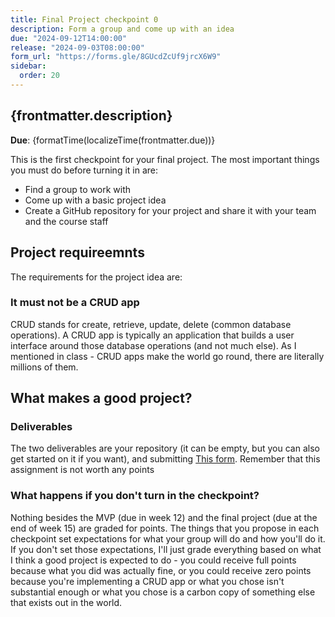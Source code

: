 ```yaml
---
title: Final Project checkpoint 0
description: Form a group and come up with an idea
due: "2024-09-12T14:00:00"
release: "2024-09-03T08:00:00"
form_url: "https://forms.gle/8GUcdZcUf9jrcX6W9"
sidebar:
  order: 20
---
```



## {frontmatter.description}

**Due**: {formatTime(localizeTime(frontmatter.due))}

This is the first checkpoint for your final project. The most important things you must do before turning it in are:

* Find a group to work with
* Come up with a basic project idea
* Create a GitHub repository for your project and share it with your team and the course staff

## Project requireemnts

The requirements for the project idea are:

### It must not be a CRUD app

CRUD stands for create, retrieve, update, delete (common database operations). A
CRUD app is typically an application that builds a user interface around those
database operations (and not much else). As I mentioned in class - CRUD apps
make the world go round, there are literally millions of them.


## What makes a good project?




### Deliverables

The two deliverables are your repository (it can be empty, but you can also get
started on it if you want), and submitting [This form]({frontmatter.form_url}).
Remember that this assignment is not worth any points

### What happens if you don't turn in the checkpoint?

Nothing besides the MVP (due in week 12) and the final project (due at the end
of week 15) are graded for points. The things that you propose in each
checkpoint set expectations for what your group will do and how you'll do it. If
you don't set those expectations, I'll just grade everything based on what I
think a good project is expected to do - you could receive full points because
what you did was actually fine, or you could receive zero points because you're
implementing a CRUD app or what you chose isn't substantial enough or what you
chose is a carbon copy of something else that exists out in the world.